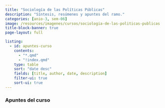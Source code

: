 ```yaml
---
title: "Sociología de las Políticas Públicas"
description: "Síntesis, resúmenes y apuntes del ramo."
categories: [anio-3, sem-06]
image: /resources/imagenes/cursos/sociologia-de-las-politicas-publicas.jpg
title-block-banner: true
page-layout: full

listing:
  - id: apuntes-curso
    contents:
      - "*.qmd"
      - "!index.qmd"
    type: table
    sort: "date desc"
    fields: [title, author, date, description]
    filter-ui: true
    sort-ui: true
---
```


### Apuntes del curso
::: {#apuntes-curso}
:::
